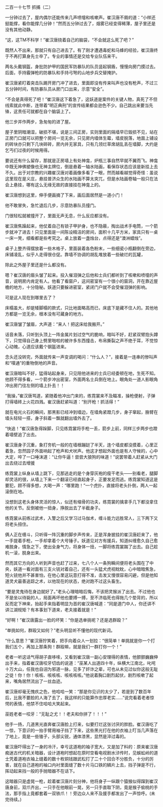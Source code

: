 

二百一十七节 抓捕（二）

一分钟过去了，屋内偶尔还能传来几声喷嚏和咳嗽声。崔汉唐不屑的道：“小样还挺能撑，看你能撑几分钟！”然而五分钟过去了，烟雾已经变得稀薄，屋子里还是没有其他动静。

“这，这TM不科学！”崔汉唐挠着自己的脑袋，“不会就这么死了吧？”

既然人不出来，那就只有自己进去了。有了刚才遭遇毒蛇和马蜂的经验，崔汉唐终于不再打算身先士卒了。专业的事情还是交给专业队伍来干。

两名头戴钢盔，身批防护甲的国民军防暴队的队员竖起钢盾，慢慢向房门摸过去。后面，手持霰弹枪的防暴队和手持弓弩的山地步兵交替掩护。

崔汉唐紧盯着突击队踢开房门冲了进去，里面即没有传来叫声也没有枪声，不过三五分钟时间，有防暴队员从房门口出来，示意“安全”。

“不会是真得死了吧！”崔汉唐这下着急了，这妖道是案件的关键人物，真死了不但线索就此中断，连带着“明正典刑”的宣传结果都会逊色不少。自己跳出来要当先锋，这责任可就都在自个脑袋上了。

他三步并作两步，急匆匆的进了屋。

屋子里阴暗潮湿，破损不堪，说是三间正房，实则里面的隔墙早已毁损不见，站在正房门口就可以把整个房间一览无余，只见房内墙体生霉，墙皮脱落，地面上铺设的砖块亦只剩下几块碎砖，房内并无家具，只有几领烂草席胡乱丢在墙脚，大约是乞丐们过夜的时候用得。

要说还有什么留存，那就是正房墙上有处神龛，炉瓶三事自然早就不翼而飞。神龛中既无神佛塑像也无神主牌位，倒是悬着一轴水陆画，看保存状态应该是新挂上去不久。出于对宗教的兴趣崔汉唐对着画像多看了一眼，然而越看越觉得奇怪：虽说这里现在是义庄，悬挂普济众生的水陆画不算太突兀，但是水陆画卷轴一般只在法会上悬挂，哪有这么无缘无故的直接挂在神龛上的。

崔汉唐想到这里，伸手便画摘了下来，画后面居然是一道小门！

他不敢冒失，急忙退后几步，示意防暴队员撞门。

门很轻松就被撞开了，里面无声无息，什么反应都没有。

崔汉唐焦躁起来，他仗着自己有锁子甲护身，也不隐蔽，掏出战术手电筒，一个箭步就冲了进去！只见里面是一间陈设精洁的房间，面积十几平方米，家具只有一桌一床一凳，细看都是些考究之。桌上放着一盏烛台，点得还是“澳洲蜡烛”。

桌子上整齐得摆放着一些木格子，里面装着各色粉末，一些细瓷小瓶翻倒在旁边，床铺凌乱，似乎人走得很仓促。靠墙不协调的胡乱堆放着一些破烂的瓦罐，

除此之外屋子里还是什么都没有。

嗯？崔汉唐的眉头皱了起来。投入催泪弹之后他和士兵们都听到了咳嗽和喷嚏的声音，说明房内肯定有人。他看了看窗户，这间密室有一个很小的窗洞，开在靠近屋檐的地方，十分隐秘。妖道只要躲进密室，紧闭门户就不会受催泪弹的影响。

可是这人现在到哪里去了？

床榻虽大，却是矮脚榻的款式，只比地面略高而已，床底下是藏不住人的。其他地方都是一览无余，根本没有可藏身的地方。

崔汉唐皱了皱眉，大声道：“来人！把这床给我搬开。”

话音未落，只听到头顶上一阵金属片划过空气的脆响，暗叫不好，赶紧双臂抱头蹲下，只觉得自己身上劈里啪啦的被许多东西撞击，布帛撕裂之声不绝于耳，不觉惊心动魄，心道应该戴个钢盔进来。

念头还没转完，外面就传来一声变调的喝问：“什么人？”，接着是一连串的惨叫声和“噗通”的重物倒地的声音。

崔汉唐暗叫不好，猛得站起身来，只见陪他进来的士兵已经委顿在地，生死不知。他顾不得多看，一个箭步冲出密室，外面两名士兵倒在地上。眼角处一道人影眼角冲出房门往左侧的墙上扑去！！

“我操，”崔汉唐骂道，紧随着他冲出门来的，练霓裳来不及瞄准，操枪便射，子弹打得墙砖上火花四溅。崔汉唐赶紧叫道：“别开枪！抓活得！”

就在电光火石的瞬间，那黑影已经冲到墙边，在墙角紧蹬几步，身子窜起，胳臂在墙头轻轻一搭，身子斜着一飘就翻出墙外去了。

“快追！”崔汉唐急得跺脚，只见练霓裳将手枪一丢，箭步上前，同样三步两步也蹬着墙壁追了出去。

崔汉唐身子沉重，象打夯机一般的在墙根蹦跶了半天，连个墙皮都没摸着，心里正着急，忽然园子外面响起了枪声和犬吠声。他这才想起外面也是有人守候的，心中大定，啐了一口唾沫道：“让你牛逼！尝尝大狼狗的味道！”说罢带着人赶紧从大门出去绕过去增援

练霓裳上纵身从墙上跳下，见那逃走的是个身穿灰袍的瘦干老头――别看老，腿脚却灵活的很，从墙上下来一个翻滚已经直起身子，正要发足而逃。练霓裳知道这是要犯，顾不得多想，大喝一声：“哪里跑！”一个虎扑，直接将老头扑倒，两人一起滚倒在地。

没想到这老头身体灵活的惊人，似还有缩骨的功夫，练霓裳的擒拿手几下都没拿住他的关节。反倒被他一扭身，挣脱出去了半截身子。

练霓裳从前练过武术，入警之后又学习过马伽术，缠斗能力远胜常人，三下两下又将老头扭住。

俩人正在缠斗，只听得一阵沉重的脚步声传来，正是浑身披挂的崔汉唐赶来了，他一手提着手枪，一手却拿着个大号锤子。妖道见对方有援兵，知道纠缠愈久自己愈难脱身，情急之下，使出全身气力，将身体一扭，一脚将练霓裳踹了出去。自己趁机一滚，脱身出来。

然而其它方向的人听到声音也赶了过来，七八个人一条狗瞬间便将老头围在了中央，妖道一看对面有三支火铳对着自己，还有一头猛犬虎视眈眈，心中暗暗焦急，短火铳他并不甚害怕，在他心里这玩意打得不准，击发又慢很容易闪避，但是他知道灵犬最善追踪之术，以他现在的状态，绝对跑不过这头畜生。

“要是灵鬼待在身边就好了。”老头心理暗暗后悔，不该把灵猴派了出去。不过他也不是坐以待毙的人，局面再坏他也要搏一搏，至不济临死也得拖几个垫背的，所以反而定下神来，抬起手来指着明显为首的崔汉唐喊道：“同是道门中人，你还讲不讲江湖规矩？有本事划下道来，老夫接着就是！”

“好啊！”崔汉唐露出一脸的坏笑：“你是选单挑呢？还是选群殴？”

“单挑如何，群殴又如何？”老头明显听不懂他的现代新词。

“什么意思？”崔汉唐狞笑着，把手向着众人一划拉：“很简单！单挑就是你一个打我们五个，再加上那条狗！群殴嘛，就是我们一群打你一个！”

老者一听这话气得胡子直哆嗦，又看到崔汉唐一副心安理得的表情，他颤颤巍巍伸出手来，指着崔汉唐咬牙切齿的说道：“巫某人出道四十年，纵横大江南北，叱咤十万大山，任我也自诩为邪道一脉，见多了奸诈之辈，可也从未见过似你这般无耻之徒！你！你！咳咳、咳咳咳、咳咳咳咳。”他说着胸口剧烈起伏，剧烈咳嗽了起来，嘴角居然流出了一丝血迹。

崔汉唐却毫无愧疚之色，他哈哈一笑：“那是你见识的太少了，若是到了数百年后，比我不要脸的人海了去了，我这样的只能算作忠厚老实……”说完看着老者惊愕的表情，他禁不住哈哈大笑起来。

巫姓老者一咬牙：“无耻之尤！！老夫和你拼了！！！”

他手一扬，几道黑光直奔崔汉唐脸上打来，似要打烂这张讨厌的胖脸。崔汉唐吃了一惊，下意识的一抬手臂用袖子挡了下来，这些黑光打在他的衣袖上叮当几声落在了地上，竟是一些锥子，头部尖锐，通体漆黑，显然是淬过毒的。

崔汉唐吓得出了一身的冷汗，幸亏这道袍的袖子宽大，又是加了料的：原来崔汉唐痴迷古代的机关暗器，设计道袍时想起在原时空看电视剧水浒传时，见蜈蚣岭的道士凭着道袍衣袖上缝着的数十枚铜钱跟武松打了二十个回合不分胜负，十分的厉害，就在自己道袍的袖口内衬里面缝了数十片马口铁的鳞片上去，挡子弹是不行，挥动起来挡一般的手抛暗器不在话下。

这暗器只是虚晃一枪，趁着崔汉唐片刻分神，他将身子一纵跟个猿猴似得蹿到崔汉唐身前，双爪齐出，一只手在他眼前一晃，另一只手直取下阴，竟是猴子偷桃的手法，那手指上竟都套着一双铁爪！！旁边众人来不及援手都发出了一声惊呼。(未完待续。)

